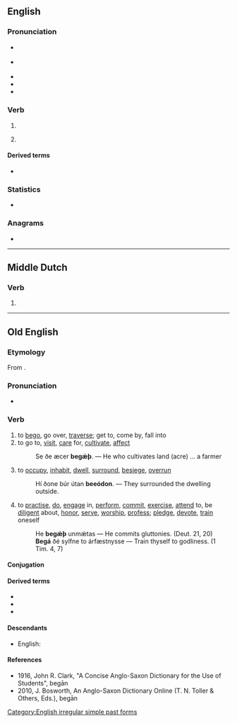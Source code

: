 ==English==

===Pronunciation===
* {{a|RP|UK}} {{IPA|/bɪˈɡæn/|lang=en}}
* {{a|GA|US}} {{IPA|/bɪˈɡæn/|lang=en}}
* {{audio|en-us-began.ogg|Audio (US)|lang=en}}
* {{rhymes|æn|lang=en}}
* {{hyphenation|be|gan|lang=en}}

===Verb===
{{head|en|verb form}}

# {{en-simple past of|begin}}
# {{lb|en|obsolete}} {{en-past of|begin}}

====Derived terms====
* {{l|en|beganst}}

===Statistics===
* {{rank|since|use|used|252|began|thy|less|till}}

===Anagrams===
* {{l|en|benga}}

[[Category:English irregular simple past forms]]

----

==Middle Dutch==

===Verb===
{{head|dum|verb form}}

# {{inflection of|beginnen||1|and|3|s|past|indc|lang=dum}}

----

==Old English==

===Etymology===
From {{prefix|be|gān|lang=ang}}.

===Pronunciation===
* {{IPA|/beˈɡɑn/|lang=ang}}

===Verb===
{{ang-verb|head=begān}}

# to [[bego]], go over, [[traverse]]; get to, come by, fall into
# to go to, [[visit]], [[care]] for, [[cultivate]], [[affect]]
#: Se ðe æcer '''begǽþ'''. — He who cultivates land (acre) … a farmer <!--Ælfc. Gr. 7; Som. 6, 44.-->
# to [[occupy]], [[inhabit]], [[dwell]], [[surround]], [[besiege]], [[overrun]]
#: Hí ðone búr útan '''beeódon'''. — They surrounded the dwelling outside.<!-- Chr. 755; Th. 83, 26, col. 1-->
# to [[practise]], [[do]], [[engage]] in, [[perform]], [[commit]], [[exercise]], [[attend]] to, be [[diligent]] about, [[honor]], [[serve]], [[worship]], [[profess]]; [[pledge]], [[devote]], [[train]] oneself
#: He '''begǽþ''' unmǽtas — He commits gluttonies. (Deut. 21, 20)
#: '''Begá''' ðé sylfne to árfæstnysse — Train thyself to godliness. (1 Tim. 4, 7)

====Conjugation====
{{ang-conj|type=irreg|begān|begānne|begā|begǣst|begǣþ|begāþ|begā|begān|beēode|beēodest|beēode|beēodon|beēode|beēoden|begā|begāþ|begangende|begān}}

====Derived terms====
* {{l|ang|forebegān}}
* {{l|ang|misbegān}}
* {{l|ang|unbegān}}

====Descendants====
* English: {{l|en|bego}}

====References====
* 1916, John R. Clark, "A Concise Anglo-Saxon Dictionary for the Use of Students", begān
* 2010, J. Bosworth, An Anglo-Saxon Dictionary Online (T. N. Toller & Others, Eds.), begān